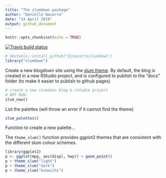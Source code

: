 ```yaml
---
title: "The slumdown package"
author: "Danielle Navarro"
date: "14 April 2019"
output: github_document
---
```


```r
knitr::opts_chunk$set(echo = TRUE)
```

[![Travis build status](https://travis-ci.org/djnavarro/slumdown.svg?branch=master)](https://travis-ci.org/djnavarro/slumdown)


```r
# devtools::install_github("djnavarro/slumdown")
library("slumdown")
```

Create a new blogdown site using the [slum theme](https://github.com/djnavarro/hugo-slum). By default, the blog is 
created in a new RStudio project, and is configured to publish to the "docs"
folder (to make it easier to publish to github pages)


```r
# create a new slumdown blog & rstudio project 
# NOT RUN:
slum_new() 
```

List the palettes (will throw an error if it cannot find the theme)

```r
slum_palettes()
```

Function to create a new palette...

The `theme_slum()` function provides ggplot2 themes that are consistent with the different slum colour schemes.

```r
library(ggplot2)
p <- ggplot(mpg, aes(displ, hwy)) + geom_point()
p + theme_slum("light")
p + theme_slum("dark")
p + theme_slum("kunoichi")
```

